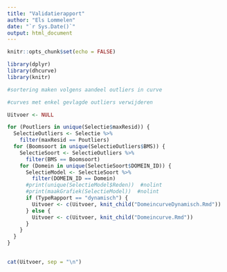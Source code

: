 ```yaml
---
title: "Validatierapport"
author: "Els Lommelen"
date: "`r Sys.Date()`"
output: html_document
---
```


```r
knitr::opts_chunk$set(echo = FALSE)
```

```r
library(dplyr)
library(dhcurve)
library(knitr)

```

```r

#sortering maken volgens aandeel outliers in curve

#curves met enkel gevlagde outliers verwijderen

Uitvoer <- NULL

for (Poutliers in unique(Selectie$maxResid)) {
  SelectieOutliers <- Selectie %>%
    filter(maxResid == Poutliers)
  for (Boomsoort in unique(SelectieOutliers$BMS)) {
    SelectieSoort <- SelectieOutliers %>%
      filter(BMS == Boomsoort)
    for (Domein in unique(SelectieSoort$DOMEIN_ID)) {
      SelectieModel <- SelectieSoort %>%
        filter(DOMEIN_ID == Domein)
      #print(unique(SelectieModel$Reden))  #nolint
      #print(maakGrafiek(SelectieModel))  #nolint
      if (TypeRapport == "dynamisch") {
        Uitvoer <- c(Uitvoer, knit_child("DomeincurveDynamisch.Rmd"))
      } else {
        Uitvoer <- c(Uitvoer, knit_child("Domeincurve.Rmd"))
      }
    }
  }
}
  

```

```r

cat(Uitvoer, sep = "\n")
```

